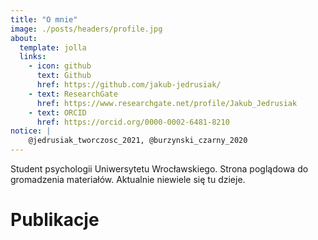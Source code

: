 ```yaml
---
title: "O mnie"
image: ./posts/headers/profile.jpg
about:
  template: jolla
  links:
    - icon: github
      text: Github
      href: https://github.com/jakub-jedrusiak/
    - text: ResearchGate
      href: https://www.researchgate.net/profile/Jakub_Jedrusiak
    - text: ORCID
      href: https://orcid.org/0000-0002-6481-8210
notice: |
    @jedrusiak_tworczosc_2021, @burzynski_czarny_2020
---
```


Student psychologii Uniwersytetu Wrocławskiego. Strona poglądowa do gromadzenia materiałów. Aktualnie niewiele się tu dzieje.

# Publikacje